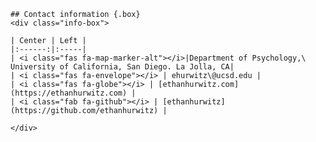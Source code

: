 ```block
## Contact information {.box}
<div class="info-box">

| Center | Left |
|:------:|:-----|
| <i class="fas fa-map-marker-alt"></i>|Department of Psychology,\
University of California, San Diego. La Jolla, CA|
| <i class="fas fa-envelope"></i> | ehurwitz\@ucsd.edu |
| <i class="fas fa-globe"></i> | [ethanhurwitz.com](https://ethanhurwitz.com) |
| <i class="fab fa-github"></i> | [ethanhurwitz](https://github.com/ethanhurwitz) |
 
</div>
```

<!--<img src="https://ethanhurwitz.com/images/default.jpg" class="img-fluid">-->
